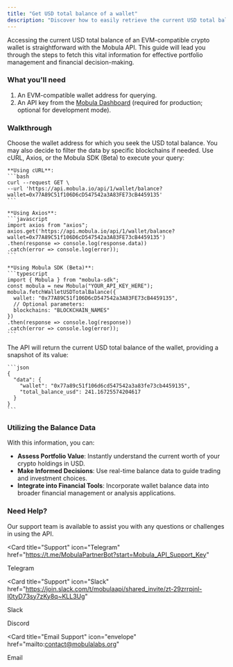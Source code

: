 ```yaml
---
title: "Get USD total balance of a wallet"
description: "Discover how to easily retrieve the current USD total balance of any EVM-compatible crypto wallet using the Mobula API. This guide provides step-by-step instructions to access real-time wallet balance information, crucial for portfolio valuation and financial analysis."
---
```


Accessing the current USD total balance of an EVM-compatible crypto wallet is straightforward with the Mobula API. This guide will lead you through the steps to fetch this vital information for effective portfolio management and financial decision-making.

### What you'll need

1. An EVM-compatible wallet address for querying.
2. An API key from the [Mobula Dashboard](https://admin.mobula.fi) (required for production; optional for development mode).

### Walkthrough

<Steps>
  <Step title="Set Up Your Query">
    Choose the wallet address for which you seek the USD total balance. You may also decide to filter the data by specific blockchains if needed.
  </Step>

  <Step title="Make the API Request">
    Use cURL, Axios, or the Mobula SDK (Beta) to execute your query:

    **Using cURL**:
    ```bash
    curl --request GET \
    --url 'https://api.mobula.io/api/1/wallet/balance?wallet=0x77A89C51f106D6cD547542a3A83FE73cB4459135'
    ```

    **Using Axios**:
    ```javascript
    import axios from "axios";
    axios.get('https://api.mobula.io/api/1/wallet/balance?wallet=0x77A89C51f106D6cD547542a3A83FE73cB4459135')
    .then(response => console.log(response.data))
    .catch(error => console.log(error));
    ```

    **Using Mobula SDK (Beta)**:
    ```typescript
    import { Mobula } from "mobula-sdk";
    const mobula = new Mobula("YOUR_API_KEY_HERE");
    mobula.fetchWalletUSDTotalBalance({
      wallet: "0x77A89C51f106D6cD547542a3A83FE73cB4459135",
      // Optional parameters:
      blockchains: "BLOCKCHAIN_NAMES"
    })
    .then(response => console.log(response))
    .catch(error => console.log(error));
    ```

  </Step>

  <Step title="Analyze the Balance Data">
    The API will return the current USD total balance of the wallet, providing a snapshot of its value:

    ```json
    {
      "data": {
        "wallet": "0x77a89c51f106d6cd547542a3a83fe73cb4459135",
        "total_balance_usd": 241.16725574204617
      }
    }
    ```

  </Step>
</Steps>

### Utilizing the Balance Data

With this information, you can:

- **Assess Portfolio Value**: Instantly understand the current worth of your crypto holdings in USD.
- **Make Informed Decisions**: Use real-time balance data to guide trading and investment choices.
- **Integrate into Financial Tools**: Incorporate wallet balance data into broader financial management or analysis applications.

### Need Help?

Our support team is available to assist you with any questions or challenges in using the API.

<CardGroup>

<Card
  title="Support"
  icon="Telegram"
  href="https://t.me/MobulaPartnerBot?start=Mobula_API_Support_Key"
>
  Telegram
</Card>

<Card
  title="Support"
  icon="Slack"
  href="https://join.slack.com/t/mobulaapi/shared_invite/zt-29zrrpjnl-I0tyD73sy7zKy8q~KLL3Ug"
>
  Slack
</Card>

<Card title="Support" icon="Discord" href="https://discord.gg/JVT7xKm3AD">
  Discord
</Card>

<Card
  title="Email Support"
  icon="envelope"
  href="mailto:contact@mobulalabs.org"
>
  Email
</Card>

</CardGroup>
